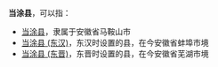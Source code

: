 '''当涂县'''，可以指：
*[[当涂县|当涂县]]，隶属于安徽省马鞍山市
*[[当涂县_(东汉)|当涂县 (东汉)]]，东汉时设置的县，在今安徽省蚌埠市境
*[[当涂县_(东晋)|当涂县 (东晋)]]，东晋时设置的县，在今安徽省芜湖市境

{{Disambig|D|Cat=三字中国县名消歧义}}